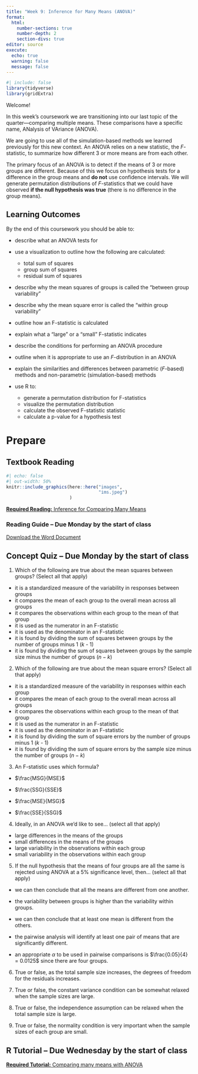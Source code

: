 ```yaml
---
title: "Week 9: Inference for Many Means (ANOVA)"
format: 
  html: 
    number-sections: true
    number-depth: 2
    section-divs: true
editor: source
execute: 
  echo: true
  warning: false
  message: false
---
```


```r
#| include: false
library(tidyverse)
library(gridExtra)
```

<!-- Add Study Design Chapter from IMS to this week! -->

<!-- By the end of this coursework you should be able to: -->

<!-- -   delineate the difference between a population and a sample -->

<!-- -   compare and contrast different sampling methods -->

<!-- -   outline what is necessary to make an experiment an "experiment" -->

<!-- -   characterize the differences between observational studies and experiments -->

<!-- [**Required Tutorial:** Sampling Strategies & Experimental Design](https://openintro.shinyapps.io/ims-01-data-03/#section-sampling-in-r) -->

<!-- 📖 [**Required Reading:** *Introduction to Modern Statistics* -- Study Design](https://openintro-ims.netlify.app/data-design.html) -->

<!-- **3. Which of the following statements are true about observational studies and experiments? Select all that apply!** -->

<!-- -   Experiments randomly assign the explanatory variable -->
<!-- -   Observational studies randomly assign the explanatory variable -->
<!-- -   Observational studies can make causal statements about the relationship between the explanatory and response variables -->
<!-- -   Experiments can make causal statements about the relationship between the explanatory and response variables -->

<!-- **4. What are different methods for sampling from a population? Select all that apply!** -->

<!-- -   simple random sampling -->
<!-- -   stratified random sampling -->
<!-- -   cluster sampling -->
<!-- -   multistage sampling -->
<!-- -   convenience sampling -->

<!-- **5. Cluster sampling and stratified sampling both rely on grouping observations, but have important differences. Match each method to how observations are randomly sampled.** -->

<!-- ::::: columns -->
<!-- ::: {.column width="35%"} -->
<!-- **stratified sampling** -->

<!-- **cluster sampling** -->
<!-- ::: -->

<!-- ::: {.column width="35%"} -->
<!-- *groups of observations are created, groups are randomly selected, every observation in the selected group is sampled* -->

<!-- *groups of observations are created, observations within a group are randomly sampled* -->
<!-- ::: -->
<!-- ::::: -->

<!-- Types of Studies R tutorial: https://openintro.shinyapps.io/ims-01-data-02/ -->

<!-- Sampling Strategies and Experimental Design: https://openintro.shinyapps.io/ims-01-data-03/ -->

Welcome!

In this week's coursework we are transitioning into our last topic of the quarter---comparing multiple means. These comparisons have a specific name, ANalysis of VAriance (ANOVA).

We are going to use all of the simulation-based methods we learned previously for this new context. An ANOVA relies on a new statistic, the $F$-statistic, to summarize how different 3 or more means are from each other.

The primary focus of an ANOVA is to detect if the means of 3 or more groups are different. Because of this we focus on hypothesis tests for a difference in the group means and **do not** use confidence intervals. We will generate permutation distributions of $F$-statistics that we could have observed **if the null hypothesis was true** (there is no difference in the group means).

## Learning Outcomes

By the end of this coursework you should be able to:

-   describe what an ANOVA tests for

-   use a visualization to outline how the following are calculated:

    -   total sum of squares
    -   group sum of squares
    -   residual sum of squares

-   describe why the mean squares of groups is called the "between group variability"

-   describe why the mean square error is called the "within group variability"

-   outline how an F-statistic is calculated

-   explain what a "large" or a "small" F-statistic indicates

-   describe the conditions for performing an ANOVA procedure

-   outline when it is appropriate to use an $F$-distribution in an ANOVA

-   explain the similarities and differences between parametric ($F$-based) methods and non-parametric (simulation-based) methods

-   use R to:

    -   generate a permutation distribution for F-statistics
    -   visualize the permutation distribution
    -   calculate the observed F-statistic statistic
    -   calculate a p-value for a hypothesis test

# Prepare

## Textbook Reading

::: column-margin
```r
#| echo: false
#| out-width: 50%
knitr::include_graphics(here::here("images", 
                                   "ims.jpeg")
                        )
```
:::

[**Required Reading:** Inference for Comparing Many Means](https://openintro-ims.netlify.app/inference-many-means.html)

### Reading Guide -- Due Monday by the start of class

[Download the Word Document](reading-guide/week9-reading.docx)

## Concept Quiz -- Due Monday by the start of class

1.  Which of the following are true about the mean squares between groups? (Select all that apply)

-   it is a standardized measure of the variability in responses between groups
-   it compares the mean of each group to the overall mean across all groups
-   it compares the observations within each group to the mean of that group
-   it is used as the numerator in an F-statistic
-   it is used as the denominator in an F-statistic
-   it is found by dividing the sum of squares between groups by the number of groups minus 1 ($k$ - 1)
-   it is found by dividing the sum of squares between groups by the sample size minus the number of groups ($n - k$)

2.  Which of the following are true about the mean square errors? (Select all that apply)

-   it is a standardized measure of the variability in responses within each group
-   it compares the mean of each group to the overall mean across all groups
-   it compares the observations within each group to the mean of that group
-   it is used as the numerator in an F-statistic
-   it is used as the denominator in an F-statistic
-   it is found by dividing the sum of square errors by the number of groups minus 1 ($k$ - 1)
-   it is found by dividing the sum of square errors by the sample size minus the number of groups ($n - k$)

3.  An F-statistic uses which formula?

-   $\frac{MSG}{MSE}$

-   $\frac{SSG}{SSE}$

-   $\frac{MSE}{MSG}$

-   $\frac{SSE}{SSG}$

4.  Ideally, in an ANOVA we'd like to see... (select all that apply)

-   large differences in the means of the groups
-   small differences in the means of the groups
-   large variability in the observations within each group
-   small variability in the observations within each group

5.  If the null hypothesis that the means of four groups are all the same is rejected using ANOVA at a 5% significance level, then... (select all that apply)

-   we can then conclude that all the means are different from one another.

-   the variability between groups is higher than the variability within groups.

-   we can then conclude that at least one mean is different from the others.

-   the pairwise analysis will identify at least one pair of means that are significantly different.

-   an appropriate $\alpha$ to be used in pairwise comparisons is $\frac{0.05}{4} = 0.0125$ since there are four groups.

6.  True or false, as the total sample size increases, the degrees of freedom for the residuals increases.

7.  True or false, the constant variance condition can be somewhat relaxed when the sample sizes are large.

8.  True or false, the independence assumption can be relaxed when the total sample size is large.

9.  True or false, the normality condition is very important when the sample sizes of each group are small.

## R Tutorial -- Due Wednesday by the start of class

[**Required Tutorial:** Comparing many means with ANOVA](https://openintro.shinyapps.io/ims-05-infer-08/)
